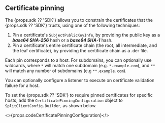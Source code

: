 ## Certificate pinning

The {props.sdk ?? 'SDK'} allows you to constrain the certificates that the {props.sdk ?? 'SDK'} trusts, using one of the following techniques:

1. Pin a certificate's `SubjectPublicKeyInfo`, by providing the public key as a ___base64 SHA-256___ hash or a ___base64 SHA-1___ hash.
2. Pin a certificate's entire certificate chain (the root, all intermediate, and the leaf certificate), by providing the certificate chain as a .der file.

Each pin corresponds to a host. For subdomains, you can optionally use wildcards, where `*` will match one subdomain (e.g. `*.example.com`), and `**` will match any number of subdomains (e.g `**.example.com`).

You can optionally configure a listener to execute on certificate validation failure for a host.

To set the {props.sdk ?? 'SDK'} to require pinned certificates for specific hosts, add the `CertificatePinningConfiguration` object to `SplitClientConfig.Builder`, as shown below.

<>{props.codeCertificatePinningConfiguration}</>